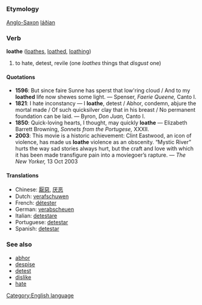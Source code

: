 =={{en}}==
[[Category:English language]]
===Etymology===
[[Anglo-Saxon]] [[láðian]]
===Verb===
'''loathe''' ([[loathes]], [[loathed]], [[loathing]])

# to hate, detest, revile (one ''loathes'' things that ''disgust'' one)

====Quotations====
*'''1596''': But since faire Sunne has sperst that low'ring cloud / And to my '''loathed''' life now shewes some light. &mdash; Spenser, ''Faerie Queene,'' Canto I.
*'''1821''': I hate inconstancy &mdash; I '''loathe''', detest / Abhor, condemn, abjure the mortal made / Of such quicksilver clay that in his breast / No permanent foundation can be laid. &mdash; Byron, ''Don Juan,'' Canto I.
*'''1850''': Quick-loving hearts, I thought, may quickly '''loathe''' &mdash; Elizabeth Barrett Browning, ''Sonnets from the Portugese,'' XXXII.
*'''2003''': This movie is a historic achievement: Clint Eastwood, an icon of violence, has made us '''loathe''' violence as an obscenity. “Mystic River” hurts the way sad stories always hurt, but the craft and love with which it has been made transfigure pain into a moviegoer’s rapture. &mdash; ''The New Yorker,'' 13 Oct 2003

====Translations====
*Chinese: [[厭惡]], [[厌恶]]
*Dutch: [[verafschuwen]]
*French: [[détester]]
*German: [[verabscheuen]]
*Italian: [[detestare]]
*Portuguese: [[detestar]]
*Spanish: [[detestar]]

===See also===
*[[abhor]]
*[[despise]]
*[[detest]]
*[[dislike]]
*[[hate]]